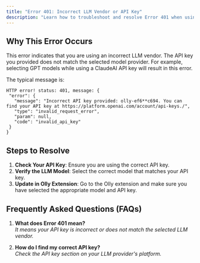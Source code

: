 ```yaml
---
title: "Error 401: Incorrect LLM Vendor or API Key"
description: "Learn how to troubleshoot and resolve Error 401 when using mismatched API keys"
---
```



## Why This Error Occurs

This error indicates that you are using an incorrect LLM vendor. The API key you provided does not match the selected model provider. For example, selecting GPT models while using a ClaudeAI API key will result in this error.

The typical message is:

```
HTTP error! status: 401, message: {
 "error": {
   "message": "Incorrect API key provided: olly-ef6**c694. You can find your API key at https://platform.openai.com/account/api-keys./",
   "type": "invalid_request_error",
   "param": null,
   "code": "invalid_api_key"
 }
}
```

## Steps to Resolve

1. **Check Your API Key**: Ensure you are using the correct API key.
2. **Verify the LLM Model**: Select the correct model that matches your API key.
3. **Update in Olly Extension**: Go to the Olly extension and make sure you have selected the appropriate model and API key.

## Frequently Asked Questions (FAQs)

1. **What does Error 401 mean?**  
   *It means your API key is incorrect or does not match the selected LLM vendor.*

2. **How do I find my correct API key?**  
   *Check the API key section on your LLM provider's platform.*
